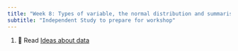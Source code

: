 ```yaml
---
title: "Week 8: Types of variable, the normal distribution and summarising data"
subtitle: "Independent Study to prepare for workshop"
---
```


1.  📖 Read [Ideas about data](https://3mmarand.github.io/comp4biosci/ideas_about_data.html)



